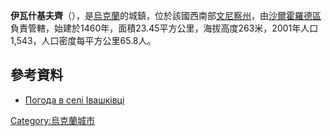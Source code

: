 {{coord|48|44|38|N|27|56|51|E|scale:30000|display=title}}

'''伊瓦什基夫齊'''（{{lang-uk|Івашківці}}），是[[烏克蘭|烏克蘭]]的城鎮，位於該國西南部[[文尼察州|文尼察州]]，由[[沙爾霍羅德區|沙爾霍羅德區]]負責管轄，始建於1460年，面積23.45平方公里，海拔高度263米，2001年人口1,543，人口密度每平方公里65.8人。

==參考資料==
* [http://weather.in.ua/ua/vinnickaja/9472 Погода в селі Івашківці] {{Wayback|url=http://weather.in.ua/ua/vinnickaja/9472 |date=20111220072022 }}

{{Ukraine-geo-stub}}
[[Category:烏克蘭城市|Category:烏克蘭城市]]